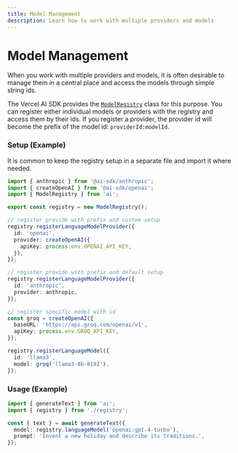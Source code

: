 ```yaml
---
title: Model Management
description: Learn how to work with multiple providers and models
---
```


# Model Management

When you work with multiple providers and models, it is often desirable to manage them in a central place
and access the models through simple string ids.

The Vercel AI SDK provides the [`ModelRegistry`](/docs/reference/ai-sdk-core/model-registry) class for this purpose.
You can register either individual models or providers with the registry and access them by their ids.
If you register a provider, the provider id will become the prefix of the model id:
`providerId:modelId`.

### Setup (Example)

<Note>
  It is common to keep the registry setup in a separate file and import it where
  needed.
</Note>

```ts highlight={"3,5,8-13,16-19,27-30"} filename={"registry.ts"}
import { anthropic } from '@ai-sdk/anthropic';
import { createOpenAI } from '@ai-sdk/openai';
import { ModelRegistry } from 'ai';

export const registry = new ModelRegistry();

// register provide with prefix and custom setup
registry.registerLanguageModelProvider({
  id: 'openai',
  provider: createOpenAI({
    apiKey: process.env.OPENAI_API_KEY,
  }),
});

// register provide with prefix and default setup
registry.registerLanguageModelProvider({
  id: 'anthropic',
  provider: anthropic,
});

// register specific model with id
const groq = createOpenAI({
  baseURL: 'https://api.groq.com/openai/v1',
  apiKey: process.env.GROQ_API_KEY,
});

registry.registerLanguageModel({
  id: 'llama3',
  model: groq('llama3-8b-8192'),
});
```

### Usage (Example)

```ts highlight={"5"}
import { generateText } from 'ai';
import { registry } from './registry';

const { text } = await generateText({
  model: registry.languageModel('openai:gpt-4-turbo'),
  prompt: 'Invent a new holiday and describe its traditions.',
});
```

